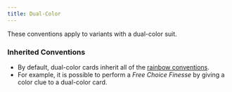 ```yaml
---
title: Dual-Color
---
```


These conventions apply to variants with a dual-color suit.

### Inherited Conventions

- By default, dual-color cards inherit all of the [rainbow conventions](rainbow.mdx).
- For example, it is possible to perform a _Free Choice Finesse_ by giving a color clue to a dual-color card.
